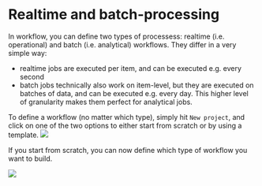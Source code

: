 # Realtime and batch-processing

In workflow, you can define two types of processess: realtime (i.e. operational) and batch (i.e. analytical) workflows. They differ in a very simple way:

- realtime jobs are executed per item, and can be executed e.g. every second
- batch jobs technically also work on item-level, but they are executed on batches of data, and can be executed e.g. every day. This higher level of granularity makes them perfect for analytical jobs.

To define a workflow (no matter which type), simply hit `New project`, and click on one of the two options to either start from scratch or by using a template.
![](http://kern-assets.s3-website.eu-central-1.amazonaws.com/website/screenshots/workflow-creation.png)

If you start from scratch, you can now define which type of workflow you want to build.

![](http://kern-assets.s3-website.eu-central-1.amazonaws.com/website/screenshots/workflow-creation-from-scratch.png)
